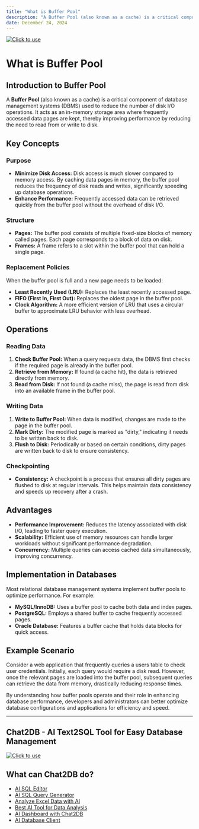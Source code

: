 ```yaml
---
title: "What is Buffer Pool"
description: "A Buffer Pool (also known as a cache) is a critical component of database management systems (DBMS) used to reduce the number of disk I/O operations."
date: December 24, 2024
---
```

[![Click to use](/image/blog/bg/chat2db1.png)](https://app.chat2db.ai/)
# What is Buffer Pool

## Introduction to Buffer Pool

A **Buffer Pool** (also known as a cache) is a critical component of database management systems (DBMS) used to reduce the number of disk I/O operations. It acts as an in-memory storage area where frequently accessed data pages are kept, thereby improving performance by reducing the need to read from or write to disk.

## Key Concepts

### Purpose

- **Minimize Disk Access:** Disk access is much slower compared to memory access. By caching data pages in memory, the buffer pool reduces the frequency of disk reads and writes, significantly speeding up database operations.
- **Enhance Performance:** Frequently accessed data can be retrieved quickly from the buffer pool without the overhead of disk I/O.

### Structure

- **Pages:** The buffer pool consists of multiple fixed-size blocks of memory called pages. Each page corresponds to a block of data on disk.
- **Frames:** A frame refers to a slot within the buffer pool that can hold a single page.

### Replacement Policies

When the buffer pool is full and a new page needs to be loaded:

- **Least Recently Used (LRU):** Replaces the least recently accessed page.
- **FIFO (First In, First Out):** Replaces the oldest page in the buffer pool.
- **Clock Algorithm:** A more efficient version of LRU that uses a circular buffer to approximate LRU behavior with less overhead.

## Operations

### Reading Data

1. **Check Buffer Pool:** When a query requests data, the DBMS first checks if the required page is already in the buffer pool.
2. **Retrieve from Memory:** If found (a cache hit), the data is retrieved directly from memory.
3. **Read from Disk:** If not found (a cache miss), the page is read from disk into an available frame in the buffer pool.

### Writing Data

1. **Write to Buffer Pool:** When data is modified, changes are made to the page in the buffer pool.
2. **Mark Dirty:** The modified page is marked as "dirty," indicating it needs to be written back to disk.
3. **Flush to Disk:** Periodically or based on certain conditions, dirty pages are written back to disk to ensure consistency.

### Checkpointing

- **Consistency:** A checkpoint is a process that ensures all dirty pages are flushed to disk at regular intervals. This helps maintain data consistency and speeds up recovery after a crash.

## Advantages

- **Performance Improvement:** Reduces the latency associated with disk I/O, leading to faster query execution.
- **Scalability:** Efficient use of memory resources can handle larger workloads without significant performance degradation.
- **Concurrency:** Multiple queries can access cached data simultaneously, improving concurrency.

## Implementation in Databases

Most relational database management systems implement buffer pools to optimize performance. For example:

- **MySQL/InnoDB:** Uses a buffer pool to cache both data and index pages.
- **PostgreSQL:** Employs a shared buffer to cache frequently accessed pages.
- **Oracle Database:** Features a buffer cache that holds data blocks for quick access.

## Example Scenario

Consider a web application that frequently queries a users table to check user credentials. Initially, each query would require a disk read. However, once the relevant pages are loaded into the buffer pool, subsequent queries can retrieve the data from memory, drastically reducing response times.

By understanding how buffer pools operate and their role in enhancing database performance, developers and administrators can better optimize database configurations and applications for efficiency and speed.

---

## Chat2DB - AI Text2SQL Tool for Easy Database Management

[![Click to use](/image/blog/chat2db.png)](https://app.chat2db.ai/)

## What can Chat2DB do?

- [AI SQL Editor](https://chat2db.ai/feature/AI%20SQL%20Editor)
- [AI SQL Query Generator](https://chat2db.ai/feature/AI%20SQL%20Query%20Generator)
- [Analyze Excel Data with AI](https://chat2db.ai/feature/Analyze%20Excel%20Data%20with%20AI)
- [Best AI Tool for Data Analysis](https://chat2db.ai/feature/Best%20AI%20Tool%20for%20Data%20Analysis)
- [AI Dashboard with Chat2DB](https://chat2db.ai/feature/AI%20Dashboard%20with%20Chat2DB)
- [AI Database Client](https://chat2db.ai/feature/AI%20Database%20Client)
